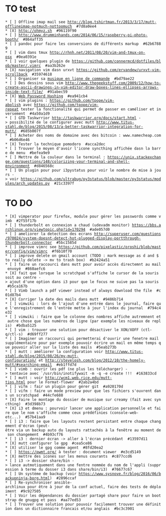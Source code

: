= TO test =

 * [ ] Offline imap mail see http://blog.tshirtman.fr/2013/3/17/mutt-offlineimap-notmuch-nottoomuch  #7d8a0ee4
 * [X] http://ohmyz.sh  #96119f90
 * [ ] http://www.drumminhands.com/2014/06/15/raspberry-pi-photo-booth/  #864aff35
 * [ ] pandoc pour faire les conversions de différents markup  #62b67889
 * [ ] vim dans tmux http://rhnh.net/2011/08/20/vim-and-tmux-on-osx  #0ea0391e
 * [ ] voir quelques plugin de https://github.com/connermcd/dotfiles/blob/master/.vimrc  #aa3b262e
 * [X] navigation vim dasn urxvt https://github.com/ervandew/urxvt-vim-scrollback  #35974618
 * [ ] Organiser sa [[http://beets.radbox.org/|musique en ligne de commande]]  #bd79ae22
 * [ ] Des dessins sous vim http://www.thegeekstuff.com/2009/12/how-to-create-ascii-drawings-in-vim-editor-draw-boxes-lines-ellipses-arrows-inside-text-file/  #91abec59
 * [X] [[http://crypto.stanford.edu/PwdHash/|Web Password Hashing]]  #ea941cb4
 * [ ] vim plugins : https://github.com/tpope/vim-abolish avec https://github.com/tpope/vim-repeat tester la fonctionalité qui permet de passer en caméliser et inversement  #4a50a1d9
 * [ ] GTD Taskwrrior http://taskwarrior.org/docs/start.html -> possibilité de le configurer avec mutt http://www.titus-stahl.de/blog/2015/08/13/a-better-taskwarrior-integration-for-mutt/  #685b007f
 * [ ] Acheter des noms de domaine avec des bitcoin : www.namecheap.com  #b06d6e46
 * [X] Tester la technique pomodoro  #acca2dec
 * [ ] Trouver le moyen d'avoir l'icone syncthing affichée dasn la barre de menu  #befea9e9
 * [ ] Mettre de la couleur dans le terminal : https://unix.stackexchange.com/questions/148/colorizing-your-terminal-and-shell-environment  #d846568c
 * [ ] Un plugin pour pour i3pystatus pour voir le nombre de mise à jours -> voir https://github.com/ultrabug/py3status/blob/master/py3status/modules/arch_updates.py  #21c3397f

= TO DO =
 * [X] vimperator pour firefox, module pour gérer les passwords comme vimb  #2f55f17b
 * [ ] thunderbolt en connexion a chaud (udevadm monitor) https://bbs.archlinux.org/viewtopic.php?id=170294  #ade057d0
 * [ ] ameliorer la detection des ecrans http://superuser.com/questions/970024/system-doesnt-detect-hot-plugged-display-portthrough-thunderbolt-connector  #5bc1585d
 * [ ] improve vimrc see https://github.com/pixelastic/oroshi/blob/master/config/vim/vimrc  #f6b10f70
 * [ ] improve delete on gmail account (TODO : mark message as d and $ to really delete -> mv to trash box)  #b2424a51
 * [ ] faire un raccourci dans mutt pour avoir accès directemnt au mail envoyé  #860aefc6
 * [X] fait que lorsque le scratchpad s'affiche le cursor de la souris soit au centre -> ajout d'une option dans i3 pour que le focus ne suive pas la souris  #b5ca167b
 * [ ] Vimb launch a pdf viewer instead of always download the file  #c01d87b4
 * [X] Corriger la date des mails dans mutt  #9486b714
 * [ ] vimwiki : lors de l'ajout d'une entrée dans le journal, faire que l'enregistrement de l'entrée mette à jour l'index du journal  #794c4e32
 * [ ] vimwiki : faire que le colonne des nombres affiche autremnent et autre chose que les numéros de ligne (par exemple les niveaux de replis)  #bdba5125
 * [ ] vim : trouver une solution pour désactiver le XON/XOFF (ctl-q/ctl-s)  #d69ff277
 * [ ] Imaginer un raccourci qui permetterai d'ouvrir une fenetre mail supplémentaire pour par exemple pouvoir écrire un mail en même temps que pouvoir aller sur la liste des mails  #5eab273b
 * [ ] mutt : améliorer la configuration voir http://www.titus-stahl.de/blog/2015/08/26/my-mutt-configuration/ et http://stevelosh.com/blog/2012/10/the-homely-mutt/#searching-email  #eb1ffd7d
 * [ ] vimb : ouvrir les pdf (ne plus les télécharger) -> tentavie avec `/usr/bin/inotifywait -m -q -e create !!!  #163833cd
 * [ ] mutt : voir http://wcm1.web.rice.edu/mutt-tips.html pour le Format-flower  #2ab2a4bd
 * [ ] vifm : fair un plugin pour gérer git  #a920170d
 * [ ] vifm : faire un mode preview pour que les fichiers s'ouvrent dans un scratchpad  #44cfe688
 * [X] Faire le montage du dossier de musique sur creamy (fait avec syncthing)  #3d398b73
 * [X] i3 et dmenu : pourvoir lancer une application personnelle et faire que le nom s'affiche comme ceux prédéfinies (console-web-etc...)  #57b41aa9
 * [ ] i3 : faire que les layouts restent persistant entre chaque changement d'écran (peut-être via un backup auto du layouts rattachés à la fenêtre au moment de son changement  #4b93cf76
 * [ ] i3 : dernier écran -> aller à l'écran précédant  #13597d11
 * [X] mutt configurer le gpg  #cea5ce86
 * [X] utiliser le gpg comme agent  #8fd20ea2
 * [ ] https://pwmt.org/ à tester : document viewer  #e3cd5149
 * [X] mettre des icones sur les menus courants  #c877ccd6
 * [ ] i3 -> dossier share/bin -> lance autmotiquement dans une fentre nommée du nom de l'appli (suppression à terme du dosser i3 dans share/bin/i3)  #76677c67
 * [ ] Un système de backup (voir https://www.sysnove.fr/blog/2016/06/backupninja-borg.html)  #2896ccaf
 * [ ] Re-synchroniser ansible-archlinux pour être à jour de la conf actuel, faire des tests de déploiment  #9c927505
 * [ ] Voir les dépendances du dossier partagé share pour faire un bootstrap de gnugpg et pass  #aa77ed53
 * [ ] Trouver une solution pour pouvoir facilement trouver une définition dans un dictionnaire francais et/ou anglais  #bc3c3901

